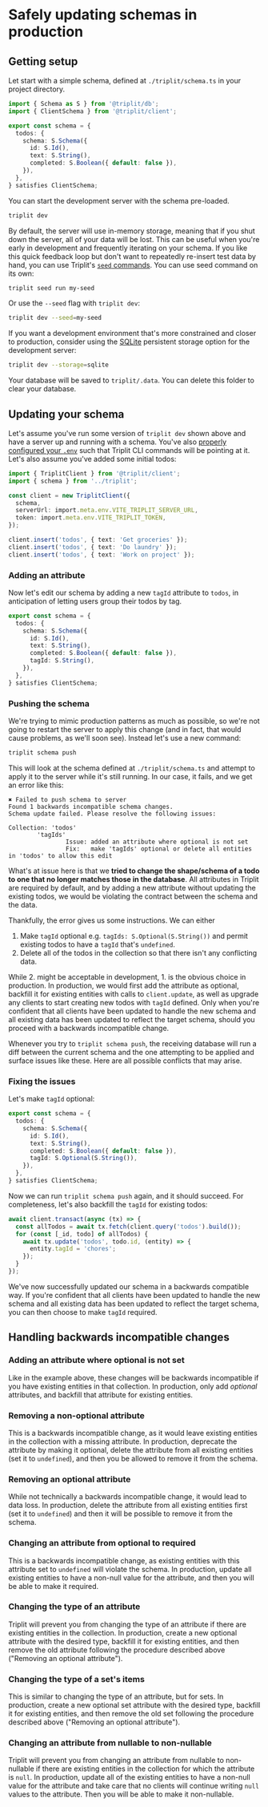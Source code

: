 
# Safely updating schemas in production

## Getting setup

Let start with a simple schema, defined at `./triplit/schema.ts` in your project directory.

```typescript filename="./triplit/schema.ts" copy
import { Schema as S } from '@triplit/db';
import { ClientSchema } from '@triplit/client';

export const schema = {
  todos: {
    schema: S.Schema({
      id: S.Id(),
      text: S.String(),
      completed: S.Boolean({ default: false }),
    }),
  },
} satisfies ClientSchema;
```

You can start the development server with the schema pre-loaded.

```bash copy
triplit dev
```

By default, the server will use in-memory storage, meaning that if you shut down the server, all of your data will be lost. This can be useful when you're early in development and frequently iterating on your schema. If you like this quick feedback loop but don't want to repeatedly re-insert test data by hand, you can use Triplit's [`seed` commands](/seeding). You can use seed command on its own:

```bash copy
triplit seed run my-seed
```

Or use the `--seed` flag with `triplit dev`:

```bash copy
triplit dev --seed=my-seed
```

If you want a development environment that's more constrained and closer to production, consider using the [SQLite](https://www.sqlite.org/) persistent storage option for the development server:

```bash copy
triplit dev --storage=sqlite
```

Your database will be saved to `triplit/.data`. You can delete this folder to clear your database.

## Updating your schema

Let's assume you've run some version of `triplit dev` shown above and have a server up and running with a schema. You've also [properly configured your `.env`](/getting-started#syncing-in-local-development) such that Triplit CLI commands will be pointing at it. Let's also assume you've added some initial todos:

```ts copy filename="App.tsx"
import { TriplitClient } from '@triplit/client';
import { schema } from '../triplit';

const client = new TriplitClient({
  schema,
  serverUrl: import.meta.env.VITE_TRIPLIT_SERVER_URL,
  token: import.meta.env.VITE_TRIPLIT_TOKEN,
});

client.insert('todos', { text: 'Get groceries' });
client.insert('todos', { text: 'Do laundry' });
client.insert('todos', { text: 'Work on project' });
```

### Adding an attribute

Now let's edit our schema by adding a new `tagId` attribute to `todos`, in anticipation of letting users group their todos by tag.

```typescript filename="./triplit/schema.ts" copy {7}
export const schema = {
  todos: {
    schema: S.Schema({
      id: S.Id(),
      text: S.String(),
      completed: S.Boolean({ default: false }),
      tagId: S.String(),
    }),
  },
} satisfies ClientSchema;
```

### Pushing the schema

We're trying to mimic production patterns as much as possible, so we're not going to restart the server to apply this change (and in fact, that would cause problems, as we'll soon see). Instead let's use a new command:

```bash
triplit schema push
```

This will look at the schema defined at `./triplit/schema.ts` and attempt to apply it to the server while it's still running. In our case, it fails, and we get an error like this:

```
✖ Failed to push schema to server
Found 1 backwards incompatible schema changes.
Schema update failed. Please resolve the following issues:

Collection: 'todos'
        'tagIds'
                Issue: added an attribute where optional is not set
                Fix:   make 'tagIds' optional or delete all entities in 'todos' to allow this edit
```

What's at issue here is that we **tried to change the shape/schema of a todo to one that no longer matches those in the database**. All attributes in Triplit are required by default, and by adding a new attribute without updating the existing todos, we would be violating the contract between the schema and the data.

Thankfully, the error gives us some instructions. We can either

1. Make `tagId` optional e.g. `tagIds: S.Optional(S.String())` and permit existing todos to have a `tagId` that's `undefined`.
2. Delete all of the todos in the collection so that there isn't any conflicting data.

While 2. might be acceptable in development, 1. is the obvious choice in production. In production, we would first add the attribute as optional, backfill it for existing entities with calls to `client.update`, as well as upgrade any clients to start creating new todos with `tagId` defined. Only when you're confident that all clients have been updated to handle the new schema and all existing data has been updated to reflect the target schema, should you proceed with a backwards incompatible change.

Whenever you try to `triplit schema push`, the receiving database will run a diff between the current schema and the one attempting to be applied and surface issues like these. Here are all possible conflicts that may arise.

### Fixing the issues

Let's make `tagId` optional:

```typescript filename="./triplit/schema.ts" copy {7}
export const schema = {
  todos: {
    schema: S.Schema({
      id: S.Id(),
      text: S.String(),
      completed: S.Boolean({ default: false }),
      tagId: S.Optional(S.String()),
    }),
  },
} satisfies ClientSchema;
```

Now we can run `triplit schema push` again, and it should succeed. For completeness, let's also backfill the `tagId` for existing todos:

```ts copy
await client.transact(async (tx) => {
  const allTodos = await tx.fetch(client.query('todos').build());
  for (const [_id, todo] of allTodos) {
    await tx.update('todos', todo.id, (entity) => {
      entity.tagId = 'chores';
    });
  }
});
```

We've now successfully updated our schema in a backwards compatible way. If you're confident that all clients have been updated to handle the new schema and all existing data has been updated to reflect the target schema, you can then choose to make `tagId` required.

## Handling backwards incompatible changes

### Adding an attribute where optional is not set

Like in the example above, these changes will be backwards incompatible if you have existing entities in that collection. In production, only add _optional_ attributes, and backfill that attribute for existing entities.

### Removing a non-optional attribute

This is a backwards incompatible change, as it would leave existing entities in the collection with a missing attribute. In production, deprecate the attribute by making it optional, delete the attribute from all existing entities (set it to `undefined`), and then you be allowed to remove it from the schema.

### Removing an optional attribute

While not technically a backwards incompatible change, it would lead to data loss. In production, delete the attribute from all existing entities first (set it to `undefined`) and then it will be possible to remove it from the schema.

### Changing an attribute from optional to required

This is a backwards incompatible change, as existing entities with this attribute set to `undefined` will violate the schema. In production, update all existing entities to have a non-null value for the attribute, and then you will be able to make it required.

### Changing the type of an attribute

Triplit will prevent you from changing the type of an attribute if there are existing entities in the collection. In production, create a new optional attribute with the desired type, backfill it for existing entities, and then remove the old attribute following the procedure described above ("Removing an optional attribute").

### Changing the type of a set's items

This is similar to changing the type of an attribute, but for sets. In production, create a new optional set attribute with the desired type, backfill it for existing entities, and then remove the old set following the procedure described above ("Removing an optional attribute").

### Changing an attribute from nullable to non-nullable

Triplit will prevent you from changing an attribute from nullable to non-nullable if there are existing entities in the collection for which the attribute is `null`. In production, update all of the existing entities to have a non-null value for the attribute and take care that no clients will continue writing `null` values to the attribute. Then you will be able to make it non-nullable.
